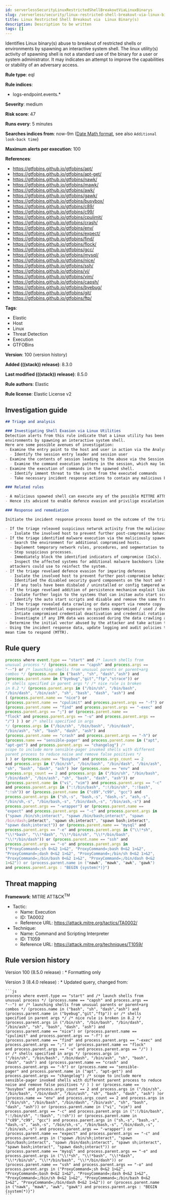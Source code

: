 ```yaml
---
id: serverlessSecurityLinuxRestrictedShellBreakoutViaLinuxBinarys
slug: /serverless/security/linux-restricted-shell-breakout-via-linux-binarys
title: Linux Restricted Shell Breakout via  Linux Binary(s)
description: Description to be written
tags: []
---
```


<div id="linux-restricted-shell-breakout-via-linux-binarys"></div>

Identifies Linux binary(s) abuse to breakout of restricted shells or environments by spawning an interactive system shell. The linux utility(s) activity of spawning shell is not a standard use of the binary for a user or system administrator. It may indicates an attempt to improve the capabilities or stability of an adversary access.

**Rule type**: eql

**Rule indices**:

* logs-endpoint.events.*

**Severity**: medium

**Risk score**: 47

**Runs every**: 5 minutes

**Searches indices from**: now-9m ([Date Math format](((ref))/common-options.html#date-math), see also <DocLink id="serverlessSecurityRulesUiCreate" section="set-the-rules-schedule">`Additional look-back time`</DocLink>)

**Maximum alerts per execution**: 100

**References**:

* https://gtfobins.github.io/gtfobins/apt/
* https://gtfobins.github.io/gtfobins/apt-get/
* https://gtfobins.github.io/gtfobins/nawk/
* https://gtfobins.github.io/gtfobins/mawk/
* https://gtfobins.github.io/gtfobins/awk/
* https://gtfobins.github.io/gtfobins/gawk/
* https://gtfobins.github.io/gtfobins/busybox/
* https://gtfobins.github.io/gtfobins/c89/
* https://gtfobins.github.io/gtfobins/c99/
* https://gtfobins.github.io/gtfobins/cpulimit/
* https://gtfobins.github.io/gtfobins/crash/
* https://gtfobins.github.io/gtfobins/env/
* https://gtfobins.github.io/gtfobins/expect/
* https://gtfobins.github.io/gtfobins/find/
* https://gtfobins.github.io/gtfobins/flock/
* https://gtfobins.github.io/gtfobins/gcc/
* https://gtfobins.github.io/gtfobins/mysql/
* https://gtfobins.github.io/gtfobins/nice/
* https://gtfobins.github.io/gtfobins/ssh/
* https://gtfobins.github.io/gtfobins/vi/
* https://gtfobins.github.io/gtfobins/vim/
* https://gtfobins.github.io/gtfobins/capsh/
* https://gtfobins.github.io/gtfobins/byebug/
* https://gtfobins.github.io/gtfobins/git/
* https://gtfobins.github.io/gtfobins/ftp/

**Tags**:

* Elastic
* Host
* Linux
* Threat Detection
* Execution
* GTFOBins

**Version**: 100 (<DocLink id="serverlessSecurityLinuxRestrictedShellBreakoutViaLinuxBinarys" section="rule-version-history">version history</DocLink>)

**Added (((stack)) release)**: 8.3.0

**Last modified (((stack)) release)**: 8.5.0

**Rule authors**: Elastic

**Rule license**: Elastic License v2

## Investigation guide

```markdown
## Triage and analysis

### Investigating Shell Evasion via Linux Utilities
Detection alerts from this rule indicate that a Linux utility has been abused to breakout of restricted shells or
environments by spawning an interactive system shell.
Here are some possible avenues of investigation:
- Examine the entry point to the host and user in action via the Analyse View.
  - Identify the session entry leader and session user
- Examine the contents of session leading to the abuse via the Session View.
  - Examine the command execution pattern in the session, which may lead to suspricous activities
- Examine the execution of commands in the spawned shell.
  - Identify imment threat to the system from the executed commands
  - Take necessary incident response actions to contain any malicious behviour caused via this execution.

### Related rules

- A malicious spawned shell can execute any of the possible MITTRE ATT&CK vectors mainly to impair defences.
- Hence its adviced to enable defence evasion and privilige escalation rules accordingly in your environment

### Response and remediation

Initiate the incident response process based on the outcome of the triage.

- If the triage releaved suspicious netwrok activity from the malicious spawned shell,
  - Isolate the involved host to prevent further post-compromise behavior.
- If the triage identified malware execution via the maliciously spawned shell,
  - Search the environment for additional compromised hosts.
  - Implement temporary network rules, procedures, and segmentation to contain the malware.
  - Stop suspicious processes.
  - Immediately block the identified indicators of compromise (IoCs).
  - Inspect the affected systems for additional malware backdoors like reverse shells, reverse proxies, or droppers that
  attackers could use to reinfect the system.
- If the triage revelaed defence evasion for imparing defenses
  - Isolate the involved host to prevent further post-compromise behavior.
  - Identified the disabled security guard components on the host and take necessary steps in renebaling the same.
  - If any tools have been disbaled / uninstalled or config tampered work towards reenabling the same.
- If the triage revelaed addition of persistence mechanism exploit like auto start scripts
  - Isolate further login to the systems that can initae auto start scripts.
  - Identify the auto start scripts and disable and remove the same from the systems
- If the triage revealed data crawling or data export via remote copy
  - Investigate credential exposure on systems compromised / used / decoded by the attacker during the data crawling
  - Intiate compromised credential deactivation and credential rotation process for all exposed crednetials.
  - Investiagte if any IPR data was accessed during the data crawling and take appropriate actions.
- Determine the initial vector abused by the attacker and take action to prevent reinfection through the same vector.
- Using the incident response data, update logging and audit policies to improve the mean time to detect (MTTD) and the
mean time to respond (MTTR).
```

## Rule query

```js
process where event.type == "start" and /* launch shells from
unusual process */ (process.name == "capsh" and process.args ==
"--") or /* launching shells from unusual parents or parent+arg
combos */ (process.name in ("bash", "sh", "dash","ash") and
(process.parent.name in ("byebug","git","ftp","strace")) or
/* shells specified in parent args */ /* nice rule is broken
in 8.2 */ (process.parent.args in ("/bin/sh", "/bin/bash",
"/bin/dash", "/bin/ash", "sh", "bash", "dash", "ash") and
( (process.parent.name == "nice") or
(process.parent.name == "cpulimit" and process.parent.args == "-f") or
(process.parent.name == "find" and process.parent.args == "-exec" and
process.parent.args == ";") or (process.parent.name ==
"flock" and process.parent.args == "-u" and process.parent.args ==
"/") ) ) or /* shells specified in args
*/ (process.args in ("/bin/sh", "/bin/bash", "/bin/dash",
"/bin/ash", "sh", "bash", "dash", "ash") and
(process.parent.name == "crash" and process.parent.args == "-h") or
(process.name == "sensible-pager" and process.parent.name in ("apt",
"apt-get") and process.parent.args == "changelog") /*
scope to include more sensible-pager invoked shells with different
parent process to reduce noise and remove false positives */
) ) or (process.name == "busybox" and process.args_count == 2
and process.args in ("/bin/sh", "/bin/bash", "/bin/dash", "/bin/ash",
"sh", "bash", "dash", "ash") )or (process.name == "env" and
process.args_count == 2 and process.args in ("/bin/sh", "/bin/bash",
"/bin/dash", "/bin/ash", "sh", "bash", "dash", "ash")) or
(process.parent.name in ("vi", "vim") and process.parent.args == "-c"
and process.parent.args in (":!/bin/bash", ":!/bin/sh", ":!bash",
":!sh")) or (process.parent.name in ("c89","c99", "gcc") and
process.parent.args in ("sh,-s", "bash,-s", "dash,-s", "ash,-s",
"/bin/sh,-s", "/bin/bash,-s", "/bin/dash,-s", "/bin/ash,-s") and
process.parent.args == "-wrapper") or (process.parent.name ==
"expect" and process.parent.args == "-c" and process.parent.args in
("spawn /bin/sh;interact", "spawn /bin/bash;interact", "spawn
/bin/dash;interact", "spawn sh;interact", "spawn bash;interact",
"spawn dash;interact")) or (process.parent.name == "mysql" and
process.parent.args == "-e" and process.parent.args in ("\\!*sh",
"\\!*bash", "\\!*dash", "\\!*/bin/sh", "\\!*/bin/bash",
"\\!*/bin/dash")) or (process.parent.name == "ssh" and
process.parent.args == "-o" and process.parent.args in
("ProxyCommand=;sh 0<&2 1>&2", "ProxyCommand=;bash 0<&2 1>&2",
"ProxyCommand=;dash 0<&2 1>&2", "ProxyCommand=;/bin/sh 0<&2 1>&2",
"ProxyCommand=;/bin/bash 0<&2 1>&2", "ProxyCommand=;/bin/dash 0<&2
1>&2")) or (process.parent.name in ("nawk", "mawk", "awk", "gawk")
and process.parent.args : "BEGIN {system(*)}")
```

## Threat mapping

**Framework**: MITRE ATT&CK<sup>TM</sup>

* Tactic:
    * Name: Execution
    * ID: TA0002
    * Reference URL: https://attack.mitre.org/tactics/TA0002/
* Technique:
    * Name: Command and Scripting Interpreter
    * ID: T1059
    * Reference URL: https://attack.mitre.org/techniques/T1059/

<div id="linux-restricted-shell-breakout-via-linux-binarys-history"></div>

## Rule version history

Version 100 (8.5.0 release) 
    : * Formatting only

Version 3 (8.4.0 release) 
    : * Updated query, changed from:

    ```js
    process where event.type == "start" and /* launch shells from
    unusual process */ (process.name == "capsh" and process.args ==
    "--") or /* launching shells from unusual parents or parent+arg
    combos */ (process.name in ("bash", "sh", "dash","ash") and
    (process.parent.name in ("byebug","git","ftp")) or /* shells
    specified in parent args */ /* nice rule is broken in 8.2 */
    (process.parent.args in ("/bin/sh", "/bin/bash", "/bin/dash",
    "/bin/ash", "sh", "bash", "dash", "ash") and
    (process.parent.name == "nice") or (process.parent.name ==
    "cpulimit" and process.parent.args == "-f") or
    (process.parent.name == "find" and process.parent.args == "-exec" and
    process.parent.args == ";") or (process.parent.name == "flock"
    and process.parent.args == "-u" and process.parent.args == "/") )
    or /* shells specified in args */ (process.args in
    ("/bin/sh", "/bin/bash", "/bin/dash", "/bin/ash", "sh", "bash",
    "dash", "ash") and (process.parent.name == "crash" and
    process.parent.args == "-h") or (process.name == "sensible-
    pager" and process.parent.name in ("apt", "apt-get") and
    process.parent.args == "changelog") /* scope to include more
    sensible-pager invoked shells with different parent process to reduce
    noise and remove false positives */ ) ) or (process.name ==
    "busybox" and process.args_count == 2 and process.args in ("/bin/sh",
    "/bin/bash", "/bin/dash", "/bin/ash", "sh", "bash", "dash", "ash") )or
    (process.name == "env" and process.args_count == 2 and process.args in
    ("/bin/sh", "/bin/bash", "/bin/dash", "/bin/ash", "sh", "bash",
    "dash", "ash")) or (process.parent.name in ("vi", "vim") and
    process.parent.args == "-c" and process.parent.args in (":!/bin/bash",
    ":!/bin/sh", ":!bash", ":!sh")) or (process.parent.name in
    ("c89","c99", "gcc") and process.parent.args in ("sh,-s", "bash,-s",
    "dash,-s", "ash,-s", "/bin/sh,-s", "/bin/bash,-s", "/bin/dash,-s",
    "/bin/ash,-s") and process.parent.args == "-wrapper") or
    (process.parent.name == "expect" and process.parent.args == "-c" and
    process.parent.args in ("spawn /bin/sh;interact", "spawn
    /bin/bash;interact", "spawn /bin/dash;interact", "spawn sh;interact",
    "spawn bash;interact", "spawn dash;interact")) or
    (process.parent.name == "mysql" and process.parent.args == "-e" and
    process.parent.args in ("\\!*sh", "\\!*bash", "\\!*dash",
    "\\!*/bin/sh", "\\!*/bin/bash", "\\!*/bin/dash")) or
    (process.parent.name == "ssh" and process.parent.args == "-o" and
    process.parent.args in ("ProxyCommand=;sh 0<&2 1>&2",
    "ProxyCommand=;bash 0<&2 1>&2", "ProxyCommand=;dash 0<&2 1>&2",
    "ProxyCommand=;/bin/sh 0<&2 1>&2", "ProxyCommand=;/bin/bash 0<&2
    1>&2", "ProxyCommand=;/bin/dash 0<&2 1>&2")) or (process.parent.name
    in ("nawk", "mawk", "awk", "gawk") and process.parent.args : "BEGIN
    {system(*)}")
    ```

